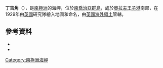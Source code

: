 {{Coord|54|4|S|37|9|W|source:GNIS|display=title}}

'''丁吉角'''（{{lang-en|Dinghy Point}}），是[[南極洲|南極洲]]的海岬，位於[[南喬治亞群島|南喬治亞群島]]，處於[[奧拉夫王子港|奧拉夫王子港]]南部，在1929年由[[英國|英國]]研究隊繪入地圖和命名，由[[英國海外領土|英國海外領土]]管轄。

==參考資料==
*{{cite gnis | type = antarid | id = 3868| name = Dinghy Point| accessdate = 2012-01-19}}
*{{usgs-gazetteer|id=3868}}

{{Antarctica-geo-stub}}
[[Category:南極洲海岬|Category:南極洲海岬]]